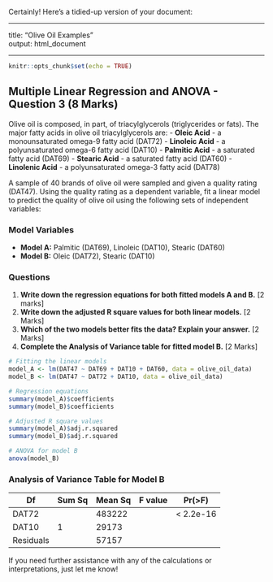 Certainly! Here's a tidied-up version of your document:

---

title: "Olive Oil Examples"  
output: html_document  

---

```r
knitr::opts_chunk$set(echo = TRUE)
```

## Multiple Linear Regression and ANOVA - Question 3 (8 Marks)

Olive oil is composed, in part, of triacylglycerols (triglycerides or fats). The major fatty acids in olive oil triacylglycerols are:
- **Oleic Acid** - a monounsaturated omega-9 fatty acid (DAT72)
- **Linoleic Acid** - a polyunsaturated omega-6 fatty acid (DAT10)
- **Palmitic Acid** - a saturated fatty acid (DAT69)
- **Stearic Acid** - a saturated fatty acid (DAT60)
- **Linolenic Acid** - a polyunsaturated omega-3 fatty acid (DAT78)

A sample of 40 brands of olive oil were sampled and given a quality rating (DAT47). Using the quality rating as a dependent variable, fit a linear model to predict the quality of olive oil using the following sets of independent variables:

### Model Variables
- **Model A:** Palmitic (DAT69), Linoleic (DAT10), Stearic (DAT60)
- **Model B:** Oleic (DAT72), Stearic (DAT10)

### Questions
1. **Write down the regression equations for both fitted models A and B.** [2 marks]
2. **Write down the adjusted R square values for both linear models.** [2 Marks]
3. **Which of the two models better fits the data? Explain your answer.** [2 Marks]
4. **Complete the Analysis of Variance table for fitted model B.** [2 Marks]

```r
# Fitting the linear models
model_A <- lm(DAT47 ~ DAT69 + DAT10 + DAT60, data = olive_oil_data)
model_B <- lm(DAT47 ~ DAT72 + DAT10, data = olive_oil_data)

# Regression equations
summary(model_A)$coefficients
summary(model_B)$coefficients

# Adjusted R square values
summary(model_A)$adj.r.squared
summary(model_B)$adj.r.squared

# ANOVA for model B
anova(model_B)
```

### Analysis of Variance Table for Model B

| Df | Sum Sq | Mean Sq | F value | Pr(>F) |
|----|--------|---------|---------|--------|
| DAT72 | | 483222 | | < 2.2e-16 |
| DAT10 | 1 | 29173 | | |
| Residuals | | 57157 | | |

If you need further assistance with any of the calculations or interpretations, just let me know!